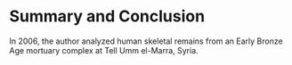 # Summary and Conclusion {#summary}

In 2006, the author analyzed human skeletal remains from an Early Bronze Age mortuary complex at Tell Umm el-Marra, Syria.
